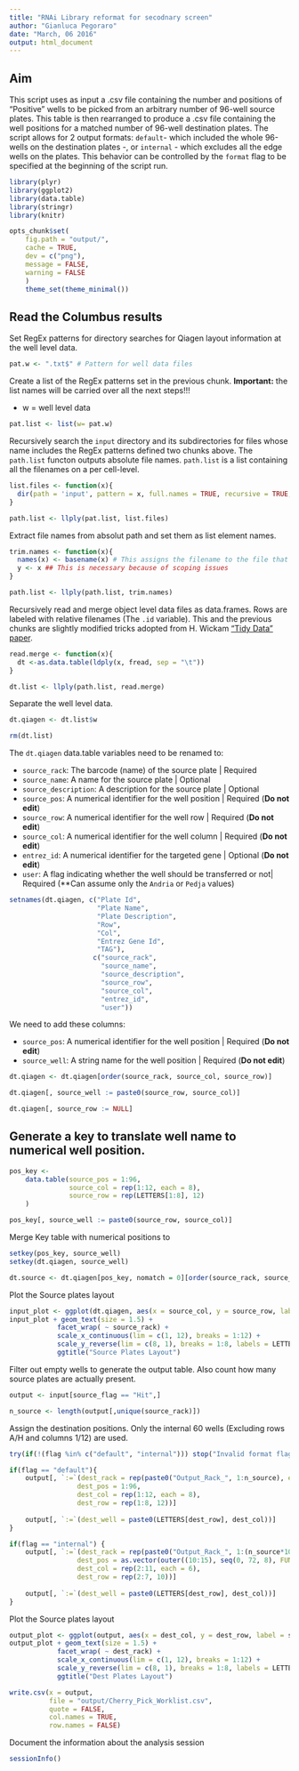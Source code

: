 ```yaml
---
title: "RNAi Library reformat for secodnary screen"
author: "Gianluca Pegoraro"
date: "March, 06 2016"
output: html_document
---
```

## Aim

This script uses as input a .csv file containing the number and positions of "Positive" wells to be picked from an arbitrary number of 96-well source plates. This table is then rearranged to produce a .csv file containing the well positions for a matched number of 96-well destination plates. The script allows for 2 output formats: `default`- which included the whole 96-wells on the destination plates -, or `internal` - which excludes all the edge wells on the plates. This behavior can be controlled by the `format` flag to be specified at the beginning of the script run. 

```r
library(plyr)
library(ggplot2)
library(data.table)
library(stringr)
library(knitr)
```

```r
opts_chunk$set(
    fig.path = "output/",
    cache = TRUE,
    dev = c("png"),
    message = FALSE,
    warning = FALSE
    )
    theme_set(theme_minimal())
```

## Read the Columbus results
Set RegEx patterns for directory searches for Qiagen layout information at the well level data.

```r
pat.w <- ".txt$" # Pattern for well data files
```

Create a list of the RegEx patterns set in the previous chunk. **Important:** the list names will be carried over all the next steps!!!

* w = well level data

```r
pat.list <- list(w= pat.w)
```

Recursively search the `input` directory and its subdirectories for files whose name includes the RegEx patterns defined two chunks above. The `path.list` functon outputs absolute file names. `path.list` is a list containing all the filenames on a per cell-level.

```r
list.files <- function(x){
  dir(path = 'input', pattern = x, full.names = TRUE, recursive = TRUE, include.dirs = TRUE)
}

path.list <- llply(pat.list, list.files) 
```

Extract file names from absolut path and set them as list element names. 

```r
trim.names <- function(x){
  names(x) <- basename(x) # This assigns the filename to the file that it is read
  y <- x ## This is necessary because of scoping issues
}

path.list <- llply(path.list, trim.names) 
```

Recursively read and merge object level data files as data.frames. Rows are labeled with relative filenames (The `.id` variable). This and the previous chunks are slightly modified tricks adopted from H. Wickam ["Tidy Data" paper](http://vita.had.co.nz/papers/tidy-data.pdf).

```r
read.merge <- function(x){
  dt <-as.data.table(ldply(x, fread, sep = "\t")) 
}

dt.list <- llply(path.list, read.merge)
```

Separate the well level data.

```r
dt.qiagen <- dt.list$w

rm(dt.list)
```

The `dt.qiagen` data.table variables need to be renamed to:

* `source_rack`: The barcode (name) of the source plate | Required 
* `source_name`: A name for the source plate | Optional
* `source_description`: A description for the source plate | Optional
* `source_pos`: A numerical identifier for the well position | Required (**Do not edit**)
* `source_row`: A numerical identifier for the well row | Required (**Do not edit**)
* `source_col`: A numerical identifier for the well column | Required (**Do not edit**)
* `entrez_id`: A numerical identifier for the targeted gene | Optional (**Do not edit**)
* `user`: A flag indicating whether the well should be transferred or not| Required (**Can assume only the `Andria` or `Pedja` values)

```r
setnames(dt.qiagen, c("Plate Id", 
                      "Plate Name", 
                      "Plate Description", 
                      "Row", 
                      "Col", 
                      "Entrez Gene Id", 
                      "TAG"),
                     c("source_rack",
                       "source_name",
                       "source_description",
                       "source_row",
                       "source_col",
                       "entrez_id",
                       "user"))
```

We need to add these columns:

* `source_pos`: A numerical identifier for the well position | Required (**Do not edit**)
* `source_well`: A string name for the well position | Required (**Do not edit**)

```r
dt.qiagen <- dt.qiagen[order(source_rack, source_col, source_row)]

dt.qiagen[, source_well := paste0(source_row, source_col)]

dt.qiagen[, source_row := NULL]
```

## Generate a key to translate well name to numerical well position.

```r
pos_key <-
    data.table(source_pos = 1:96,
               source_col = rep(1:12, each = 8),
               source_row = rep(LETTERS[1:8], 12)
    )

pos_key[, source_well := paste0(source_row, source_col)]
```

Merge Key table with numerical positions to 
```r
setkey(pos_key, source_well)
setkey(dt.qiagen, source_well)

dt.source <- dt.qiagen[pos_key, nomatch = 0][order(source_rack, source_pos)]
```


Plot the Source plates layout
```r
input_plot <- ggplot(dt.qiagen, aes(x = source_col, y = source_row, label = user))
input_plot + geom_text(size = 1.5) +
            facet_wrap( ~ source_rack) +
            scale_x_continuous(lim = c(1, 12), breaks = 1:12) +
            scale_y_reverse(lim = c(8, 1), breaks = 1:8, labels = LETTERS[1:8]) +
            ggtitle("Source Plates Layout")
```

Filter out empty wells to generate the output table. Also count how many source plates are actually present. 
```r
output <- input[source_flag == "Hit",]

n_source <- length(output[,unique(source_rack)])
```

Assign the destination positions. Only the internal 60 wells (Excluding rows A/H and columns 1/12) are used. 
```r
try(if(!(flag %in% c("default", "internal"))) stop("Invalid format flag, set it either to 'default' or 'internal'", call. = FALSE))

if(flag == "default"){
    output[, `:=`(dest_rack = rep(paste0("Output_Rack_", 1:n_source), each = 96),
                 dest_pos = 1:96,
                 dest_col = rep(1:12, each = 8),
                 dest_row = rep(1:8, 12))]
    
    output[, `:=`(dest_well = paste0(LETTERS[dest_row], dest_col))]
} 

if(flag == "internal") {
    output[, `:=`(dest_rack = rep(paste0("Output_Rack_", 1:(n_source*10)), each = 60),
                 dest_pos = as.vector(outer((10:15), seq(0, 72, 8), FUN = "+")),
                 dest_col = rep(2:11, each = 6),
                 dest_row = rep(2:7, 10))]
    
    output[, `:=`(dest_well = paste0(LETTERS[dest_row], dest_col))]
}
```

Plot the Source plates layout
```r
output_plot <- ggplot(output, aes(x = dest_col, y = dest_row, label = source_id))
output_plot + geom_text(size = 1.5) +
            facet_wrap( ~ dest_rack) +
            scale_x_continuous(lim = c(1, 12), breaks = 1:12) +
            scale_y_reverse(lim = c(8, 1), breaks = 1:8, labels = LETTERS[1:8]) +
            ggtitle("Dest Plates Layout")
```

```r
write.csv(x = output, 
          file = "output/Cherry_Pick_Worklist.csv", 
          quote = FALSE, 
          col.names = TRUE,
          row.names = FALSE)
```
Document the information about the analysis session
```r
sessionInfo()
```
